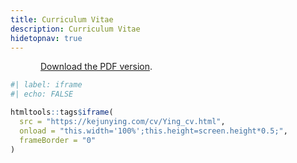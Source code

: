 ```yaml
---
title: Curriculum Vitae
description: Curriculum Vitae
hidetopnav: true
---
```


<style type="text/css">
body > * {
    margin-left: 3rem;
}

#content {
    width: 38rem;
    padding-bottom: 4rem;
}

iframe {
    margin-left: -1rem;
}
</style>

[Download the PDF version](./Ying_cv.pdf).

```r
#| label: iframe
#| echo: FALSE

htmltools::tags$iframe(
  src = "https://kejunying.com/cv/Ying_cv.html",
  onload = "this.width='100%';this.height=screen.height*0.5;",
  frameBorder = "0"
)
```
